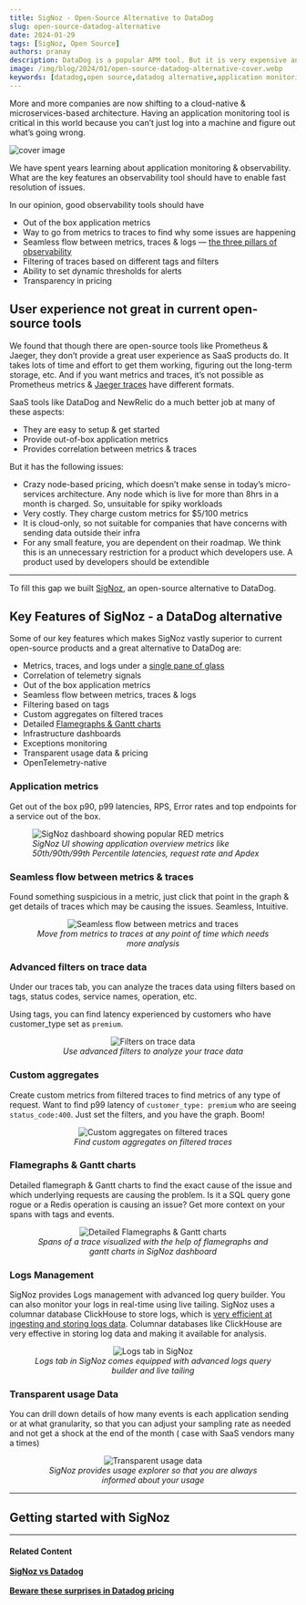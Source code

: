 ```yaml
---
title: SigNoz - Open-Source Alternative to DataDog
slug: open-source-datadog-alternative
date: 2024-01-29
tags: [SigNoz, Open Source]
authors: pranay
description: DataDog is a popular APM tool. But it is very expensive and opaque about its billing practices. What if you could get a SaaS like experience from an open-source APM tool....
image: /img/blog/2024/01/open-source-datadog-alternative-cover.webp
keywords: [datadog,open source,datadog alternative,application monitoring,apm tools,signoz]
---
```

<head>
  <link rel="canonical" href="https://signoz.io/blog/open-source-datadog-alternative/"/>
</head>



More and more companies are now shifting to a cloud-native & microservices-based architecture. Having an application monitoring tool is critical in this world because you can’t just log into a machine and figure out what’s going wrong.



![cover image](/img/blog/2024/01/open-source-datadog-alternative-cover.webp)

We have spent years learning about application monitoring & observability. What are the key features an observability tool should have to enable fast resolution of issues.

In our opinion, good observability tools should have

- Out of the box application metrics
- Way to go from metrics to traces to find why some issues are happening
- Seamless flow between metrics, traces & logs — [the three pillars of observability](https://signoz.io/blog/three-pillars-of-observability/)
- Filtering of traces based on different tags and filters
- Ability to set dynamic thresholds for alerts
- Transparency in pricing


## User experience not great in current open-source tools

We found that though there are open-source tools like Prometheus & Jaeger, they don’t provide a great user experience as SaaS products do. It takes lots of time and effort to get them working, figuring out the long-term storage, etc. And if you want metrics and traces, it’s not possible as Prometheus metrics & [Jaeger traces](https://signoz.io/blog/distributed-tracing-jaeger/) have different formats.

SaaS tools like DataDog and NewRelic do a much better job at many of these aspects:

- They are easy to setup & get started
- Provide out-of-box application metrics
- Provides correlation between metrics & traces

But it has the following issues:

- Crazy node-based pricing, which doesn’t make sense in today’s micro-services architecture. Any node which is live for more than 8hrs in a month is charged. So, unsuitable for spiky workloads
- Very costly. They charge custom metrics for $5/100 metrics
- It is cloud-only, so not suitable for companies that have concerns with sending data outside their infra
- For any small feature, you are dependent on their roadmap. We think this is an unnecessary restriction for a product which developers use. A product used by developers should be extendible

---

To fill this gap we built [SigNoz](https://signoz.io/), an open-source alternative to DataDog.

## Key Features of SigNoz - a DataDog alternative

Some of our key features which makes SigNoz vastly superior to current open-source products and a great alternative to DataDog are:

- Metrics, traces, and logs under a [single pane of glass](https://signoz.io/blog/single-pane-of-glass-monitoring/)
- Correlation of telemetry signals
- Out of the box application metrics
- Seamless flow between metrics, traces & logs
- Filtering based on tags
- Custom aggregates on filtered traces
- Detailed [Flamegraphs & Gantt charts](https://signoz.io/blog/flamegraphs/)
- Infrastructure dashboards
- Exceptions monitoring
- Transparent usage data & pricing
- OpenTelemetry-native

### Application metrics

Get out of the box p90, p99 latencies, RPS, Error rates and top endpoints for a service out of the box.

<figure data-zoomable>
    <img className="box-shadowed-image" src="/img/blog/common/signoz_charts_application_metrics.webp" alt="SigNoz dashboard showing popular RED metrics"/>
    <figcaption><i>SigNoz UI showing application overview metrics like 50th/90th/99th Percentile latencies, request rate and Apdex</i></figcaption>
</figure>

### Seamless flow between metrics & traces

Found something suspicious in a metric, just click that point in the graph & get details of traces which may be causing the issues. Seamless, Intuitive.

<figure data-zoomable align='center'>
    <img className="box-shadowed-image" src="/img/blog/common/application_metrics_to_traces.webp" alt="Seamless flow between metrics and traces"/>
    <figcaption><i>Move from metrics to traces at any point of time which needs more analysis</i></figcaption>
</figure>

### Advanced filters on trace data

Under our traces tab, you can analyze the traces data using filters based on tags, status codes, service names, operation, etc.

Using tags, you can find latency experienced by customers who have customer_type set as `premium`.

<figure data-zoomable align='center'>
    <img  className="box-shadowed-image" src="/img/blog/common/filters_trace_data.webp" alt="Filters on trace data"/>
    <figcaption><i>Use advanced filters to analyze your trace data</i></figcaption>
</figure>

### Custom aggregates 

Create custom metrics from filtered traces to find metrics of any type of request. Want to find p99 latency of `customer_type: premium` who are seeing `status_code:400`. Just set the filters, and you have the graph. Boom!

<figure data-zoomable align='center'>
    <img src="/img/blog/common/traces_custom_aggregates.webp" alt="Custom aggregates on filtered traces"/>
    <figcaption><i>Find custom aggregates on filtered traces</i></figcaption>
</figure>



### Flamegraphs & Gantt charts

Detailed flamegraph & Gantt charts to find the exact cause of the issue and which underlying requests are causing the problem. Is it a SQL query gone rogue or a Redis operation is causing an issue? Get more context on your spans with tags and events.

<figure data-zoomable align='center'>
    <img className="box-shadowed-image" src="/img/blog/common/signoz_flamegraphs.webp" alt="Detailed Flamegraphs & Gantt charts"/>
    <figcaption><i>Spans of a trace visualized with the help of flamegraphs and gantt charts in SigNoz dashboard</i></figcaption>
</figure>

### Logs Management

SigNoz provides Logs management with advanced log query builder. You can also monitor your logs in real-time using live tailing. SigNoz uses a columnar database ClickHouse to store logs, which is [very efficient at ingesting and storing logs data](https://signoz.io/blog/logs-performance-benchmark/). Columnar databases like ClickHouse are very effective in storing log data and making it available for analysis.

<figure data-zoomable align='center'>
    <img src="/img/blog/common/signoz_logs.webp" alt="Logs tab in SigNoz"/>
    <figcaption><i>Logs tab in SigNoz comes equipped with advanced logs query builder and live tailing</i></figcaption>
</figure>


### Transparent usage Data

You can drill down details of how many events is each application sending or at what granularity, so that you can adjust your sampling rate as needed and not get a shock at the end of the month ( case with SaaS vendors many a times)

<figure data-zoomable align='center'>
    <img className="box-shadowed-image" src="/img/blog/common/signoz_usage_explorer.webp" alt="Transparent usage data"/>
    <figcaption><i>SigNoz provides usage explorer so that you are always informed about your usage</i></figcaption>
</figure>

---

## Getting started with SigNoz

<GetStartedSigNoz />

---

#### **Related Content**

**[SigNoz vs Datadog](https://signoz.io/comparisons/signoz-vs-datadog/)**<br></br>
**[Beware these surprises in Datadog pricing](https://signoz.io/blog/datadog-pricing/)**<br></br>
